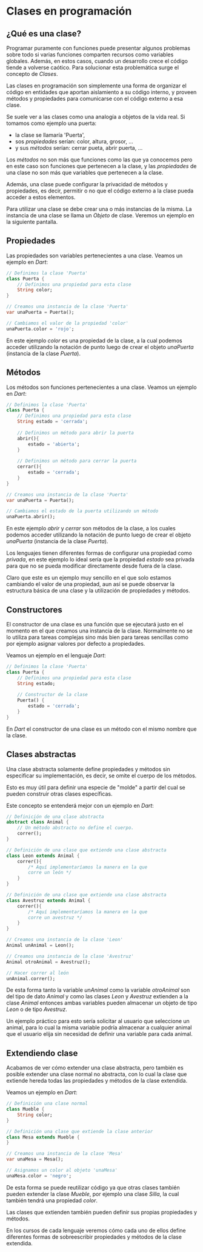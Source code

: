 # Clases en programación

## ¿Qué es una clase?

Programar puramente con funciones puede presentar algunos problemas sobre todo si varias funciones comparten recursos como variables globales. Además, en estos casos, cuando un desarrollo crece el código tiende a volverse caótico. Para solucionar esta problemática surge el concepto de *Clases*.

Las clases en programación son simplemente una forma de organizar el código en entidades que aportan aislamiento a su código interno, y proveen métodos y propiedades para comunicarse con el código externo a esa clase.

Se suele ver a las clases como una analogía a objetos de la vida real. Si tomamos como ejemplo una puerta:

- la clase se llamaría 'Puerta', 
- sos *propiedades* serían: color, altura, grosor, ...
- y sus *métodos* serían: cerrar pueta, abrir puerta, ...

Los *métodos* no son más que funciones como las que ya conocemos pero en este caso son funciones que pertenecen a la clase, y las *propiedades* de una clase no son más que variables que pertenecen a la clase.

Además, una clase puede configurar la privacidad de métodos y propiedades, es decir, permitir o no que el código externo a la clase pueda acceder a estos elementos.

Para utilizar una clase se debe crear una o más instancias de la misma. La instancia de una clase se llama un *Objeto* de clase. Veremos un ejemplo en la siguiente pantalla.

## Propiedades

Las propiedades son variables pertenecientes a una clase. Veamos un ejemplo en *Dart*:

```dart filename="Dart"
// Definimos la clase 'Puerta'
class Puerta {
    // Definimos una propiedad para esta clase
    String color;
}

// Creamos una instancia de la clase 'Puerta'
var unaPuerta = Puerta();

// Cambiamos el valor de la propiedad 'color'
unaPuerta.color = 'rojo';
```

En este ejemplo *color* es una propiedad de la clase, a la cual podemos acceder utilizando la notación de punto luego de crear el objeto *unaPuerta* (instancia de la clase *Puerta*).

## Métodos

Los métodos son funciones pertenecientes a una clase. Veamos un ejemplo en *Dart*:

```dart filename="Dart"
// Definimos la clase 'Puerta'
class Puerta {
    // Definimos una propiedad para esta clase
    String estado = 'cerrada';
    
    // Definimos un método para abrir la puerta
    abrir(){
        estado = 'abierta';
    }
    
    // Definimos un método para cerrar la puerta
    cerrar(){
        estado = 'cerrada';
    }
}

// Creamos una instancia de la clase 'Puerta'
var unaPuerta = Puerta();

// Cambiamos el estado de la puerta utilizando un método
unaPuerta.abrir();
```

En este ejemplo *abrir* y *cerrar* son métodos de la clase, a los cuales podemos acceder utilizando la notación de punto luego de crear el objeto *unaPuerta* (instancia de la clase *Puerta*).

Los lenguajes tienen diferentes formas de configurar una propiedad como *privada*, en este ejemplo lo ideal sería que la propiedad *estado* sea privada para que no se pueda modificar directamente desde fuera de la clase.

Claro que este es un ejemplo muy sencillo en el que solo estamos cambiando el valor de una propiedad, aun así se puede observar la estructura básica de una clase y la utilización de propiedades y métodos.

## Constructores

El constructor de una clase es una función que se ejecutará justo en el momento en el que creamos una instancia de la clase. Normalmente no se lo utiliza para tareas complejas sino más bien para tareas sencillas como por ejemplo asignar valores por defecto a propiedades.

Veamos un ejemplo en el lenguaje *Dart*:

```dart filename="Dart"
// Definimos la clase 'Puerta'
class Puerta {
    // Definimos una propiedad para esta clase
    String estado;
    
    // Constructor de la clase
    Puerta() {
        estado = 'cerrada';
    }
}
```

En *Dart* el constructor de una clase es un método con el mismo nombre que la clase.

## Clases abstractas

Una clase abstracta solamente define propiedades y métodos sin especificar su implementación, es decir, se omite el cuerpo de los métodos.

Esto es muy útil para definir una especie de "molde" a partir del cual se pueden construir otras clases específicas.

Este concepto se entenderá mejor con un ejemplo en *Dart*:

```dart filename="Dart"
// Definición de una clase abstracta
abstract class Animal {
    // Un método abstracto no define el cuerpo.
    correr();
}

// Definición de una clase que extiende una clase abstracta
class Leon extends Animal {
	correr(){
        /* Aquí implementaríamos la manera en la que
        corre un león */
    }
}

// Definición de una clase que extiende una clase abstracta
class Avestruz extends Animal {
	correr(){
        /* Aquí implementaríamos la manera en la que
        corre un avestruz */
    }    
}

// Creamos una instancia de la clase 'Leon'
Animal unAnimal = Leon();

// Creamos una instancia de la clase 'Avestruz'
Animal otroAnimal = Avestruz();

// Hacer correr al león
unAnimal.correr();
```

De esta forma tanto la variable *unAnimal* como la variable *otroAnimal* son del tipo de dato *Animal* y como las clases *Leon* y *Avestruz* extienden a la clase *Animal* entonces ambas variables pueden almacenar un objeto de tipo *Leon* o de tipo *Avestruz*.

Un ejemplo práctico para esto sería solicitar al usuario que seleccione un animal, para lo cual la misma variable podría almacenar a cualquier animal que el usuario elija sin necesidad de definir una variable para cada animal.

## Extendiendo clase

Acabamos de ver cómo extender una clase abstracta, pero también es posible extender una clase normal no abstracta, con lo cual la clase que extiende hereda todas las propiedades y métodos de la clase extendida.

Veamos un ejemplo en *Dart*:

```dart filename="Dart"
// Definición una clase normal
class Mueble {
    String color;
}

// Definición una clase que extiende la clase anterior
class Mesa extends Mueble {
}

// Creamos una instancia de la clase 'Mesa'
var unaMesa = Mesa();

// Asignamos un color al objeto 'unaMesa'
unaMesa.color = 'negro';
```

De esta forma se puede reutilizar código ya que otras clases también pueden extender la clase *Mueble*, por ejemplo una clase *Silla*, la cual también tendrá una propiedad *color*. 

Las clases que extienden también pueden definir sus propias propiedades y métodos.

En los cursos de cada lenguaje veremos cómo cada uno de ellos define diferentes formas de sobreescribir propiedades y métodos de la clase extendida.
